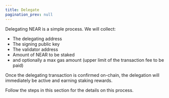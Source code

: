 ```yaml
---
title: Delegate
pagination_prev: null
---
```


Delegating NEAR is a simple process. We will collect:

- The delegating address
- The signing public key
- The validator address
- Amount of NEAR to be staked
- and optionally a max gas amount (upper limit of the transaction fee to be paid)

Once the delegating transaction is confirmed on-chain, the delegation will immediately be active and earning staking rewards.

Follow the steps in this section for the details on this process.
